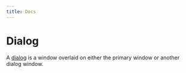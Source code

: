 ---
title: Docs
---

# Dialog

A [dialog](https://www.w3.org/WAI/ARIA/apg/patterns/dialog-modal/) is a window overlaid on either the primary window or another dialog window.
